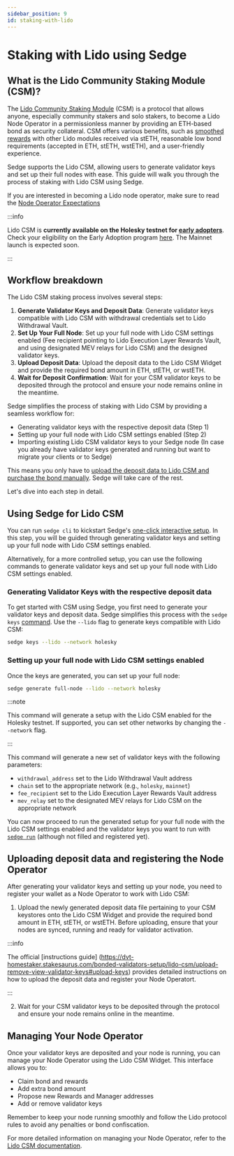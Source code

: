 ```yaml
---
sidebar_position: 9
id: staking-with-lido
---
```



# Staking with Lido using Sedge

## What is the Lido Community Staking Module (CSM)?

The [Lido Community Staking Module](https://operatorportal.lido.fi/modules/community-staking-module) (CSM) is a protocol that allows anyone, especially community stakers and solo stakers,
to become a Lido Node Operator in a permissionless manner by providing an ETH-based bond as security collateral. CSM offers various benefits,
such as [smoothed rewards](https://operatorportal.lido.fi/modules/community-staking-module#block-b449869616354425a1c616f292cd43db) with other Lido modules received via stETH, reasonable low bond requirements (accepted in ETH, stETH, wstETH), and a user-friendly experience.

Sedge supports the Lido CSM, allowing users to generate validator keys and set up their full nodes with ease. This guide
will walk you through the process of staking with Lido CSM using Sedge.

If you are interested in becoming a Lido node operator, make sure to read the [Node Operator Expectations](https://operatorportal.lido.fi/modules/community-staking-module#block-c58d307283e942ecab5eeb96f9a89235)

:::info

Lido CSM is **currently available on the Holesky testnet for [early adopters](https://operatorportal.lido.fi/modules/community-staking-module#block-ef60a1fa96ae4c7995dd7794de2a3e22)**. Check your eligibility on the Early Adoption program [here](https://lidofinance.github.io/csm-ea-checker/). The Mainnet launch is expected soon.

:::

## Workflow breakdown

The Lido CSM staking process involves several steps:

1. **Generate Validator Keys and Deposit Data**: Generate validator keys compatible with Lido CSM with withdrawal credentials set to Lido Withdrawal Vault.
2. **Set Up Your Full Node**: Set up your full node with Lido CSM settings enabled (Fee recipient pointing to Lido Execution Layer Rewards Vault, and using designated MEV relays for Lido CSM) and the designed validator keys.
3. **Upload Deposit Data**: Upload the deposit data to the Lido CSM Widget and provide the required bond amount in ETH, stETH, or wstETH.
4. **Wait for Deposit Confirmation**: Wait for your CSM validator keys to be deposited through the protocol and ensure your node remains online in the meantime. 

Sedge simplifies the process of staking with Lido CSM by providing a seamless workflow for:

- Generating validator keys with the respective deposit data (Step 1)
- Setting up your full node with Lido CSM settings enabled (Step 2)
- Importing existing Lido CSM validator keys to your Sedge node (In case you already have validator keys generated and running but want to migrate your clients or to Sedge)

This means you only have to [upload the deposit data to Lido CSM and purchase the bond manually](#uploading-deposit-data-and-registering-the-node-operator). Sedge will take care of the rest.

Let's dive into each step in detail.

## Using Sedge for Lido CSM

You can run `sedge cli` to kickstart Sedge's [one-click interactive setup](./complete-guide#21-one-click-interactive-setup). In this step, you will be guided through generating validator keys and setting up your full node with Lido CSM settings enabled.

Alternatively, for a more controlled setup, you can use the following commands to generate validator keys and set up your full node with Lido CSM settings enabled.

### Generating Validator Keys with the respective deposit data

To get started with CSM using Sedge, you first need to generate your validator keys and deposit data. Sedge simplifies this process
with the `sedge keys` [command](../commands/keys.mdx). Use the `--lido` flag to generate keys compatible with Lido CSM:

```bash
sedge keys --lido --network holesky
```

### Setting up your full node with Lido CSM settings enabled

Once the keys are generated, you can set up your full node:

```bash
sedge generate full-node --lido --network holesky
```

:::note

This command will generate a setup with the Lido CSM enabled for the Holesky testnet.
If supported, you can set other networks by changing the `--network` flag.

:::

This command will generate a new set of validator keys with the following parameters:

- `withdrawal_address` set to the Lido Withdrawal Vault address
- `chain` set to the appropriate network (e.g., `holesky`, `mainnet`)
- `fee_recipient` set to the Lido Execution Layer Rewards Vault address
- `mev_relay` set to the designated MEV relays for Lido CSM on the appropriate network

You can now proceed to run the generated setup for your full node with the Lido CSM settings enabled and the validator keys you want to run with [`sedge run`](../commands/run.mdx) (although not filled and registered yet).

## Uploading deposit data and registering the Node Operator

After generating your validator keys and setting up your node, you need to register your wallet as a Node Operator to
work with Lido CSM:

1. Upload the newly generated deposit data file pertaining to your CSM keystores onto the Lido CSM Widget
and provide the required bond amount in ETH, stETH, or wstETH. Before uploading, ensure that your nodes are synced,
running and ready for validator activation.

:::info

The official [instructions guide] (https://dvt-homestaker.stakesaurus.com/bonded-validators-setup/lido-csm/upload-remove-view-validator-keys#upload-keys) provides detailed instructions on how to upload the deposit data and register your Node Operatort.

:::

2. Wait for your CSM validator keys to be deposited through the protocol and ensure your node remains online in the
meantime.

## Managing Your Node Operator

Once your validator keys are deposited and your node is running, you can manage your Node Operator using the Lido
CSM Widget. This interface allows you to:

- Claim bond and rewards
- Add extra bond amount
- Propose new Rewards and Manager addresses
- Add or remove validator keys

Remember to keep your node running smoothly and follow the Lido protocol rules to avoid any penalties or bond confiscation.

For more detailed information on managing your Node Operator, refer to the
[Lido CSM documentation](https://operatorportal.lido.fi/modules/community-staking-module#block-d3ad2b2bd3994a06b19dccc0794ac8d6).